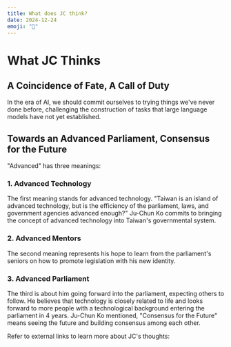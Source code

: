 ```yaml
---
title: What does JC think?
date: 2024-12-24
emoji: "🧠"
---
```




# What JC Thinks

## A Coincidence of Fate, A Call of Duty

In the era of AI, we should commit ourselves to trying things we've never done before, challenging the construction of tasks that large language models have not yet established.

## Towards an Advanced Parliament, Consensus for the Future

"Advanced" has three meanings:

### 1. Advanced Technology

The first meaning stands for advanced technology. "Taiwan is an island of advanced technology, but is the efficiency of the parliament, laws, and government agencies advanced enough?" Ju-Chun Ko commits to bringing the concept of advanced technology into Taiwan's governmental system.

### 2. Advanced Mentors

The second meaning represents his hope to learn from the parliament's seniors on how to promote legislation with his new identity.

### 3. Advanced Parliament

The third is about him going forward into the parliament, expecting others to follow. He believes that technology is closely related to life and looks forward to more people with a technological background entering the parliament in 4 years. Ju-Chun Ko mentioned, "Consensus for the Future" means seeing the future and building consensus among each other.

Refer to external links to learn more about JC's thoughts:

<Cards>
	<Card href="https://ynews.page.link/dQXQ2" target="_blank" title="Why Jump into the Political Fire Pit? (Chinese)">
		<ExternalLink slot="icon" />
	</Card>
	<Card
		href="https://udn.com/news/story/123475/7720204"
		target="_blank"
		title="What is the Core Philosophy for These Four Years? (Chinese)"
	>
		<ExternalLink slot="icon" />
	</Card>
	<Card href="https://www.youtube.com/watch?v=3Z1Mv5ZtvVM" target="_blank" title="What Do You Want to Promote in the Future? (Chinese)">
		<ExternalLink slot="icon" />
	</Card>
</Cards>
